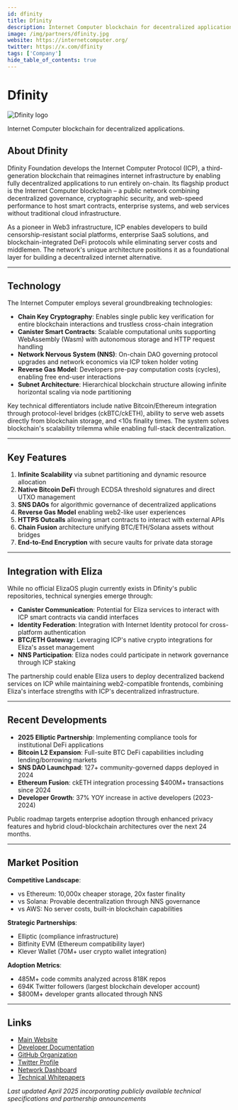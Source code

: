 ---
id: dfinity
title: Dfinity
description: Internet Computer blockchain for decentralized applications.
image: /img/partners/dfinity.jpg
website: https://internetcomputer.org/
twitter: https://x.com/dfinity
tags: ['Company']
hide_table_of_contents: true
---

# Dfinity

<div className="partner-logo">
  <img src="/img/partners/dfinity.jpg" alt="Dfinity logo" />
</div>

Internet Computer blockchain for decentralized applications.

## About Dfinity

Dfinity Foundation develops the Internet Computer Protocol (ICP), a third-generation blockchain that reimagines internet infrastructure by enabling fully decentralized applications to run entirely on-chain. Its flagship product is the Internet Computer blockchain – a public network combining decentralized governance, cryptographic security, and web-speed performance to host smart contracts, enterprise systems, and web services without traditional cloud infrastructure.

As a pioneer in Web3 infrastructure, ICP enables developers to build censorship-resistant social platforms, enterprise SaaS solutions, and blockchain-integrated DeFi protocols while eliminating server costs and middlemen. The network's unique architecture positions it as a foundational layer for building a decentralized internet alternative.

---

## Technology

The Internet Computer employs several groundbreaking technologies:

- **Chain Key Cryptography**: Enables single public key verification for entire blockchain interactions and trustless cross-chain integration
- **Canister Smart Contracts**: Scalable computational units supporting WebAssembly (Wasm) with autonomous storage and HTTP request handling
- **Network Nervous System (NNS)**: On-chain DAO governing protocol upgrades and network economics via ICP token holder voting
- **Reverse Gas Model**: Developers pre-pay computation costs (cycles), enabling free end-user interactions
- **Subnet Architecture**: Hierarchical blockchain structure allowing infinite horizontal scaling via node partitioning

Key technical differentiators include native Bitcoin/Ethereum integration through protocol-level bridges (ckBTC/ckETH), ability to serve web assets directly from blockchain storage, and &lt;10s finality times. The system solves blockchain's scalability trilemma while enabling full-stack decentralization.

---

## Key Features

1. **Infinite Scalability** via subnet partitioning and dynamic resource allocation
2. **Native Bitcoin DeFi** through ECDSA threshold signatures and direct UTXO management
3. **SNS DAOs** for algorithmic governance of decentralized applications
4. **Reverse Gas Model** enabling web2-like user experiences
5. **HTTPS Outcalls** allowing smart contracts to interact with external APIs
6. **Chain Fusion** architecture unifying BTC/ETH/Solana assets without bridges
7. **End-to-End Encryption** with secure vaults for private data storage

---

## Integration with Eliza

While no official ElizaOS plugin currently exists in Dfinity's public repositories, technical synergies emerge through:

- **Canister Communication**: Potential for Eliza services to interact with ICP smart contracts via candid interfaces
- **Identity Federation**: Integration with Internet Identity protocol for cross-platform authentication
- **BTC/ETH Gateway**: Leveraging ICP's native crypto integrations for Eliza's asset management
- **NNS Participation**: Eliza nodes could participate in network governance through ICP staking

The partnership could enable Eliza users to deploy decentralized backend services on ICP while maintaining web2-compatible frontends, combining Eliza's interface strengths with ICP's decentralized infrastructure.

---

## Recent Developments

- **2025 Elliptic Partnership**: Implementing compliance tools for institutional DeFi applications
- **Bitcoin L2 Expansion**: Full-suite BTC DeFi capabilities including lending/borrowing markets
- **SNS DAO Launchpad**: 127+ community-governed dapps deployed in 2024
- **Ethereum Fusion**: ckETH integration processing $400M+ transactions since 2024
- **Developer Growth**: 37% YOY increase in active developers (2023-2024)

Public roadmap targets enterprise adoption through enhanced privacy features and hybrid cloud-blockchain architectures over the next 24 months.

---

## Market Position

**Competitive Landscape**:

- vs Ethereum: 10,000x cheaper storage, 20x faster finality
- vs Solana: Provable decentralization through NNS governance
- vs AWS: No server costs, built-in blockchain capabilities

**Strategic Partnerships**:

- Elliptic (compliance infrastructure)
- Bitfinity EVM (Ethereum compatibility layer)
- Klever Wallet (70M+ user crypto wallet integration)

**Adoption Metrics**:

- 485M+ code commits analyzed across 818K repos
- 694K Twitter followers (largest blockchain developer account)
- $800M+ developer grants allocated through NNS

---

## Links

- [Main Website](https://internetcomputer.org/)
- [Developer Documentation](https://internetcomputer.org/docs/current/developer-docs/)
- [GitHub Organization](https://github.com/dfinity)
- [Twitter Profile](https://x.com/dfinity)
- [Network Dashboard](https://dashboard.internetcomputer.org/)
- [Technical Whitepapers](https://internetcomputer.org/how-it-works)

_Last updated April 2025 incorporating publicly available technical specifications and partnership announcements_
